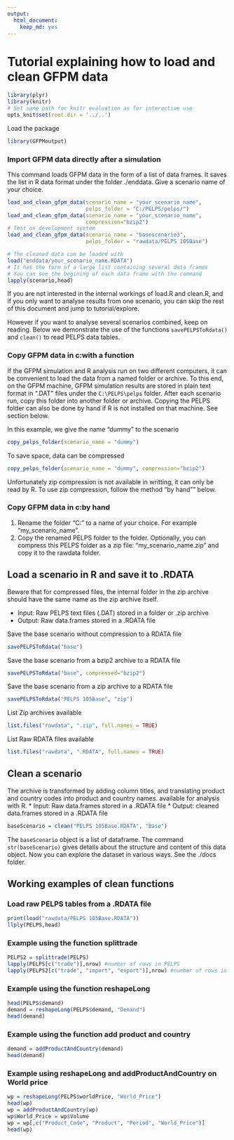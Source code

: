 ```yaml
---
output: 
  html_document: 
    keep_md: yes
---
```

Tutorial explaining how to load and clean GFPM data
===================================
```r
library(plyr)
library(knitr)
# Set same path for knitr evaluation as for interactive use
opts_knit$set(root.dir = '../..')
```

Load the package
```r
library(GFPMoutput)
```

### Import GFPM data directly after a simulation
This command loads GFPM data in the form of a list of
data frames. It saves the list in R data format
under the folder  ./enddata.
Give a scenario name of your choice.
```r
load_and_clean_gfpm_data(scenario_name = "your_scenario_name", 
                         pelps_folder = "C:/PELPS/pelps/") 
load_and_clean_gfpm_data(scenario_name = "your_scenario_name",
                         compression="bzip2")
# Test on development system
load_and_clean_gfpm_data(scenario_name = "basescenario3", 
                         pelps_folder = "rawdata/PELPS 105Base") 

# The cleaned data can be loaded with 
load("enddata/your_scenario_name.RDATA")
# It has the form of a large list containing several data frames
# You can see the begining of each data frame with the command
lapply(scenario,head)
```
If you are not interested in the internal workings of load.R and clean.R, 
and if you only want to analyse results from one scenario,
you can skip the rest of this document and jump to tutorial/explore.

However if you want to analyse several scenarios combined, keep on reading.
Below we demonstrate the use of the functions `savePELPSToRdata()` and `clean()`
to read PELPS data tables.


### Copy GFPM data in c:\PELPS\pelps with a function
If the GFPM simulation and R analysis run on two different computers,
it can be convenient to load the data from a named folder 
or archive. To this end, on the GFPM machine, 
GFPM simulation results are stored in plain text
format in ".DAT" files under the `C:\PELPS\pelps` folder. 
After each scenario run, copy this folder into another folder or  archive. Copying the PELPS folder can also be done by hand if R is not installed on that machine. See section below. 

In this example, we give the name "dummy" to the scenario
```r
copy_pelps_folder(scenario_name = "dummy")
```

To save space, data can be compressed
```r
copy_pelps_folder(scenario_name = "dummy", compression="bzip2")
```

Unfortunately zip compression is not available in writting, it can only be read by R.
To use zip compression, follow the method "by hand"" below.

### Copy GFPM data in c:\PELPS\pelps by hand
 1. Rename the folder "C:\PELPS\PELPS" to a name of your choice.
 For example "my_scenario_name". 
 2. Copy the renamed PELPS folder to the \rawdata folder.
   Optionally, you can compress this PELPS folder as a zip file: "my_scenario_name.zip"
   and copy it to the rawdata folder.


Load a scenario in R and save it to .RDATA
-----------------------------------------
Beware that for compressed files, the internal folder in the 
zip archive should have the same name as the zip archive itself.

* Input: Raw PELPS text files (.DAT) stored in a folder or .zip archive
* Output: Raw data.frames stored in a .RDATA file 

Save the base scenario without compression to a RDATA file
```r
savePELPSToRdata("base")
```

Save the base scenario from a bzip2 archive to a RDATA file
```r
savePELPSToRdata("base", compressed="bzip2")
```


Save the base scenario from a zip archive to a RDATA file
```r
savePELPSToRdata("PELPS 105Base", "zip")
```

List Zip archives available
```r
list.files("rawdata", ".zip", full.names = TRUE) 
```


List Raw RDATA files available
```r
list.files("rawdata", ".RDATA", full.names = TRUE) 
```

Clean a scenario
----------------
The archive is transformed by adding column titles, 
and translating product and country codes into product and country names. 
available for analysis with R.
* Input: Raw data.frames stored in a .RDATA file
* Output: cleaned data.frames stored in a .RDATA file

```r
baseScenario = clean("PELPS 105Base.RDATA", "Base")
```
The `baseScenario` object is a list of dataframe. 
The command `str(baseScenario)` gives details about the structure and content of this data object. 
Now you can explore the dataset in various ways. See the ./docs folder.


Working examples of clean functions
-----------------------------------
### Load raw PELPS tables from a .RDATA file
```r
print(load("rawdata/PELPS 105Base.RDATA"))
llply(PELPS,head)
```

### Example using the function splittrade 
```r
PELPS2 = splittrade(PELPS)
lapply(PELPS[c("trade")],nrow) #number of rows in PELPS
lapply(PELPS2[c("trade", "import", "export")],nrow) #number of rows in PELPS2
```

### Example using the function reshapeLong
```r
head(PELPS$demand)
demand = reshapeLong(PELPS$demand, "Demand")
head(demand)
```

### Example using the function add product and country
```r
demand = addProductAndCountry(demand)
head(demand)
```

### Example using reshapeLong and addProductAndCountry on World price
```r
wp = reshapeLong(PELPS$worldPrice, "World_Price")
head(wp)
wp = addProductAndCountry(wp)
wp$World_Price = wp$Volume
wp = wp[,c("Product_Code", "Product", "Period", "World_Price")]
head(wp)
```
